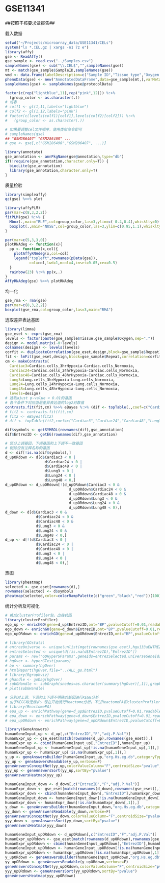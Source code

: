 GSE11341
========================================================

##按照丰核要求做报告##

载入数据
```r
setwd("~/Projects/microarray_data/GSE11341/CELs")
system("ls *.CEL.gz | xargs -n1 7z e")
library(affy)
gse <- ReadAffy()
gse_sample <- read.csv("../Samples.csv")
sampleNames(gse) <- sub("\\.CEL$","",sampleNames(gse))
mt <- match(gse_sample$SampleID,sampleNames(gse))
vmd <- data.frame(labelDescription=c("Sample ID","Tissue type","Oxygen status","Repeat times"))
phenoData(gse) <- new("AnnotatedDataFrame",data=gse_sample[mt,],varMetadata=vmd)
sampleNames(gse) <- sampleNames(gse@protocolData)

factor(c(rep("lightblue",11),rep("pink",12))) %:>% 
  (group_color <- as.character(.))
# 或者
# colf1 <- gl(1,11,labels="lightblue")
# colf2 <- gl(1,12,labels="pink")
# factor(c(levels(colf1)[colf1],levels(colf2)[colf2])) %:>% 
#   (group_color <- as.character(.))

# 如果要调整cel文件顺序，使用类似命令即可
# sampleNames(gse)
## "GSM286407" "GSM286408" ...
# gse <- gse[,c("GSM286408","GSM286407", ...)]

library(annotate)
gse_annotation <- annPkgName(gse@annotation,type="db")
if(!require(gse_annotation,character.only=T)) {
  biocLite(gse_annotation)
  library(gse_annotation,character.only=T)
}
```

质量检验

```r
library(simpleaffy)
qc(gse) %>>% plot

library(affyPLM)
par(mar=c(8,3,2,2))
fitPLM(gse) %:>% {
  Mbox(.,main="RLE",col=group_color,las=3,ylim=c(-0.4,0.4),whisklty=0)
  boxplot(.,main="NUSE",col=group_color,las=3,ylim=c(0.95,1.1),whisklty=0)
}

par(mar=c(5,3,3,0))
plotRNAdeg <- function(x){
  pp <- function(x,col){
    plotAffyRNAdeg(x,col=col)
    legend("topleft",rownames(pData(gse)),
           col=col,lwd=1,ncol=4,inset=0.05,cex=0.5)
  }
  rainbow(23) %:>% pp(x,.)
}
AffyRNAdeg(gse) %>>% plotRNAdeg
```

均一化

```r
gse_rma <- rma(gse)
par(mar=c(8,3,2,2))
boxplot(gse_rma,col=group_color,las=3,main="RMA")
```

选取差异表达基因

```r
library(limma)
gse_eset <- exprs(gse_rma)
levels <- factor(paste(gse_sample$Tissue,gse_sample$Oxygen,sep="."))
design <- model.matrix(~0+levels)
colnames(design) <- levels(levels)
corfit <- duplicateCorrelation(gse_eset,design,block=gse_sample$Repeat)
fit <- lmFit(gse_eset,design,block=gse_sample$Repeat,correlation=corfit$consensus.correlation)
cm <- makeContrasts(
  Cardiac3=Cardiac.cells_3hrHypoxia-Cardiac.cells_Normoxia,
  Cardiac24=Cardiac.cells_24hrHypoxia-Cardiac.cells_Normoxia,
  Cardiac48=Cardiac.cells_48hrHypoxia-Cardiac.cells_Normoxia,
  Lung3=Lung.cells_3hrHypoxia-Lung.cells_Normoxia,
  Lung24=Lung.cells_24hrHypoxia-Lung.cells_Normoxia,
  Lung48=Lung.cells_48hrHypoxia-Lung.cells_Normoxia,
  levels=design)
# 选取ajust p-value < 0.01的基因
# 各个条件下对应值是差异表达值的log2对数值
contrasts.fit(fit,cm) %>>% eBayes %:>% (dif <- topTable(.,coef=c("Cardiac3","Cardiac24","Cardiac48","Lung3","Lung24","Lung48"),number=1000,p.value=0.01))
# fit2 <- contrasts.fit(fit,cm)
# fit2 <- eBayes(fit2)
# dif <- topTable(fit2,coef=c("Cardiac3","Cardiac24","Cardiac48","Lung3","Lung24","Lung48"),number=335)

dif$symbols <- getSYMBOL(rownames(dif),gse_annotation)
dif$EntrezID <- getEG(rownames(dif),gse_annotation)

# 区分上调基因，下调基因和上下调不一致基因
# 剔除没有注释名称的基因
d <- dif[!is.na(dif$symbols),]
d_upORdown <- d[d$Cardiac3 < 0 |
                  d$Cardiac24 < 0 |
                  d$Cardiac48 < 0 |
                  d$Lung3 < 0 |
                  d$Lung24 < 0 |
                  d$Lung48 < 0,]
d_upORdown <- d_upORdown[!(d_upORdown$Cardiac3 < 0 &
                             d_upORdown$Cardiac24 < 0 &
                             d_upORdown$Cardiac48 < 0 &
                             d_upORdown$Lung3 < 0 &
                             d_upORdown$Lung24 < 0 &
                             d_upORdown$Lung48 < 0),]
d_down <- d[d$Cardiac3 < 0 &
              d$Cardiac24 < 0 &
              d$Cardiac48 < 0 &
              d$Lung3 < 0 &
              d$Lung24 < 0 &
              d$Lung48 < 0,]
d_up <- d[!(d$Cardiac3 < 0 |
              d$Cardiac24 < 0 |
              d$Cardiac48 < 0 |
              d$Lung3 < 0 |
              d$Lung24 < 0 |
              d$Lung48 < 0),]
```

热图

```r
library(pheatmap)
selected <- gse_eset[rownames(d),]
rownames(selected) <- d$symbols
pheatmap(selected,color=colorRampPalette(c("green","black","red"))(100),border_color=NA)
```

统计分析及可视化

```r
# 换成clusterProfiler包，出柱状图
library(clusterProfiler)
ego_up <- enrichGO(gene=d_up$EntrezID,ont="BP",pvalueCutoff=0.01,readable=T)
ego_down <- enrichGO(gene=d_down$EntrezID,ont="BP",pvalueCutoff=0.01,readable=T)
ego_upORdown <- enrichGO(gene=d_upORdown$EntrezID,ont="BP",pvalueCutoff=0.01,readable=T)

# library(GOstats)
# entrezUniverse <- unique(unlist(mget(rownames(gse_eset),hgu133aENTREZID)))
# entrezSelected <- unique(d[!is.na(d$EntrezID),"EntrezID"])
# params <- new("GOHyperGParams",geneIds=entrezSelected,universeGeneIds=entrezUniverse,annotation=gse_annotation,ontology="BP",pvalueCutoff=0.001,conditional=F,testDirection="over")
# hgOver <- hyperGTest(params)
# bp <- summary(hgOver)
# htmlReport(hgOver,file="../ALL_go.html")
# library(Rgraphviz)
# ghandle <- goDag(hgOver)
# subGHandle <- subGraph(snodes=as.character(summary(hgOver)[,1]),graph=ghandle)
# plot(subGHandle)

# 分别对上调，下调和上下调不明确的基因进行KEGG分析
# 由于KEGG缺乏维护，现在开始流行Reactome分析。不过ReactomePA和clusterProfiler包分析enrichPathway和enrichKEGG结果数量明显少于GeneAnswers包，还有赖于未来的项目验证。
# library(ReactomePA)
# epa_up <- enrichPathway(gene=d_up$EntrezID,pvalueCutoff=0.01,readable=T)
# epa_down <- enrichPathway(gene=d_down$EntrezID,pvalueCutoff=0.01,readable=T)
# epa_upORdown <- enrichPathway(gene=d_upORdown$EntrezID,pvalueCutoff=0.01,readable=T)

library(GeneAnswers)
humanGeneInput_up <- d_up[,c("EntrezID","F","adj.P.Val")]
humanExpr_up <- gse_eset[match(rownames(d_up),rownames(gse_eset)),]
humanExpr_up <- cbind(humanGeneInput_up[,"EntrezID"],humanExpr_up)
humanGeneInput_up <- humanGeneInput_up[!is.na(humanGeneInput_up[,1]),]
humanExpr_up <- humanExpr_up[!is.na(humanExpr_up[,1]),]
y_up <- geneAnswersBuilder(humanGeneInput_up,"org.Hs.eg.db",categoryType="KEGG",testType="hyperG",pvalueT=0.01,geneExpressionProfile=humanExpr_up,verbose=F)
yy_up <- geneAnswersReadable(y_up,verbose=F)
geneAnswersConceptNet(yy_up,colorValueColumn="F",centroidSize="pvalue",output="interactive")
yyy_up <- geneAnswersSort(yy_up,sortBy="pvalue")
geneAnswersHeatmap(yyy_up)

humanGeneInput_down <- d_down[,c("EntrezID","F","adj.P.Val")]
humanExpr_down <- gse_eset[match(rownames(d_down),rownames(gse_eset)),]
humanExpr_down <- cbind(humanGeneInput_down[,"EntrezID"],humanExpr_down)
humanGeneInput_down <- humanGeneInput_down[!is.na(humanGeneInput_down[,1]),]
humanExpr_down <- humanExpr_down[!is.na(humanExpr_down[,1]),]
y_down <- geneAnswersBuilder(humanGeneInput_down,"org.Hs.eg.db",categoryType="KEGG",testType="hyperG",pvalueT=0.01,geneExpressionProfile=humanExpr_down,verbose=F)
yy_down <- geneAnswersReadable(y_down,verbose=F)
geneAnswersConceptNet(yy_down,colorValueColumn="F",centroidSize="pvalue",output="interactive")
yyy_down <- geneAnswersSort(yy_down,sortBy="pvalue")
geneAnswersHeatmap(yyy_down)

humanGeneInput_upORdown <- d_upORdown[,c("EntrezID","F","adj.P.Val")]
humanExpr_upORdown <- gse_eset[match(rownames(d_upORdown),rownames(gse_eset)),]
humanExpr_upORdown <- cbind(humanGeneInput_upORdown[,"EntrezID"],humanExpr_upORdown)
humanGeneInput_upORdown <- humanGeneInput_upORdown[!is.na(humanGeneInput_upORdown[,1]),]
humanExpr_upORdown <- humanExpr_upORdown[!is.na(humanExpr_upORdown[,1]),]
y_upORdown <- geneAnswersBuilder(humanGeneInput_upORdown,"org.Hs.eg.db",categoryType="KEGG",testType="hyperG",pvalueT=0.01,geneExpressionProfile=humanExpr_upORdown,verbose=F)
yy_upORdown <- geneAnswersReadable(y_upORdown,verbose=F)
geneAnswersConceptNet(yy_upORdown,colorValueColumn="F",centroidSize="pvalue",output="interactive")
yyy_upORdown <- geneAnswersSort(yy_upORdown,sortBy="pvalue")
geneAnswersHeatmap(yyy_upORdown)
```